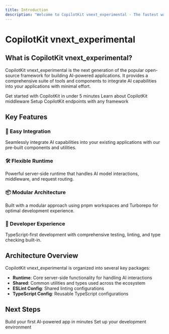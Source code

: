 ```yaml
---
title: Introduction
description: "Welcome to CopilotKit vnext_experimental - The fastest way to build AI-powered applications"
---
```


# CopilotKit vnext_experimental

## What is CopilotKit vnext_experimental?

CopilotKit vnext_experimental is the next generation of the popular open-source framework for building AI-powered applications. It provides a comprehensive suite of tools and components to integrate AI capabilities into your applications with minimal effort.

<CardGroup cols={2}>
  <Card title="Quick Setup" icon="rocket" href="/quickstart">
    Get started with CopilotKit in under 5 minutes
  </Card>
  <Card title="Middleware" icon="code" href="/essentials/middleware">
    Learn about CopilotKit middleware
  </Card>
  <Card title="Endpoints" icon="server" href="/essentials/endpoints">
    Setup CopilotKit endpoints with any framework
  </Card>
</CardGroup>

## Key Features

### 🚀 Easy Integration

Seamlessly integrate AI capabilities into your existing applications with our pre-built components and utilities.

### 🛠️ Flexible Runtime

Powerful server-side runtime that handles AI model interactions, middleware, and request routing.

### 📦 Modular Architecture

Built with a modular approach using pnpm workspaces and Turborepo for optimal development experience.

### 🔧 Developer Experience

TypeScript-first development with comprehensive testing, linting, and type checking built-in.

## Architecture Overview

CopilotKit vnext_experimental is organized into several key packages:

- **Runtime**: Core server-side functionality for handling AI interactions
- **Shared**: Common utilities and types used across the ecosystem
- **ESLint Config**: Shared linting configurations
- **TypeScript Config**: Reusable TypeScript configurations

## Next Steps

<CardGroup cols={2}>
  <Card title="Quickstart Guide" icon="play" href="/quickstart">
    Build your first AI-powered app in minutes
  </Card>
  <Card title="Development Setup" icon="code" href="/development">
    Set up your development environment
  </Card>
</CardGroup>
